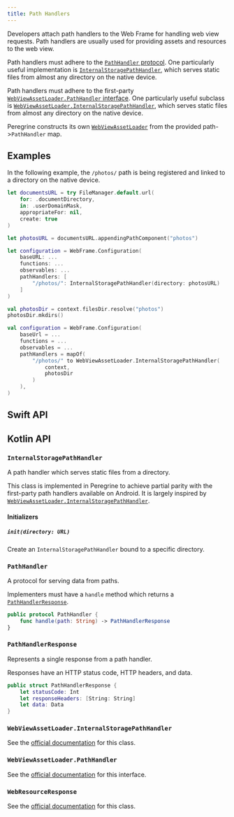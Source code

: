 ```yaml
---
title: Path Handlers
---
```


Developers attach path handlers to the Web Frame for handling web view requests.
Path handlers are usually used for providing assets and resources to the web
view.

<T ios>

Path handlers must adhere to the [`PathHandler` protocol](#pathhandler). One
particularly useful implementation is
[`InternalStoragePathHandler`](#internalstoragepathhandler), which serves static
files from almost any directory on the native device.

</T>

<T android>

Path handlers must adhere to the first-party
[`WebViewAssetLoader.PathHandler` interface](#webviewassetloaderpathhandler).
One particularly useful subclass is
[`WebViewAssetLoader.InternalStoragePathHandler`](#webviewassetloaderinternalstoragepathhandler),
which serves static files from almost any directory on the native device.

Peregrine constructs its own
[`WebViewAssetLoader`](https://developer.android.com/reference/androidx/webkit/WebViewAssetLoader)
from the provided path-\>`PathHandler` map.

</T>

## Examples

In the following example, the `/photos/` path is being registered and linked to
a directory on the native device.

<T ios>

```swift
let documentsURL = try FileManager.default.url(
    for: .documentDirectory,
    in: .userDomainMask,
    appropriateFor: nil,
    create: true
)

let photosURL = documentsURL.appendingPathComponent("photos")

let configuration = WebFrame.Configuration(
    baseURL: ...
    functions: ...
    observables: ...
    pathHandlers: [
        "/photos/": InternalStoragePathHandler(directory: photosURL)
    ]
)
```

</T>

<T android>

```kotlin
val photosDir = context.filesDir.resolve("photos")
photosDir.mkdirs()

val configuration = WebFrame.Configuration(
    baseUrl = ...
    functions = ...
    observables = ...
    pathHandlers = mapOf(
        "/photos/" to WebViewAssetLoader.InternalStoragePathHandler(
            context,
            photosDir
        )
    ),
)
```

</T>

<T ios>

## Swift API

</T>

<T android>

## Kotlin API

</T>

<T ios>

### `InternalStoragePathHandler`

A path handler which serves static files from a directory.

This class is implemented in Peregrine to achieve partial parity with the
first-party path handlers available on Android. It is largely inspired by
[`WebViewAssetLoader.InternalStoragePathHandler`](https://developer.android.com/reference/androidx/webkit/WebViewAssetLoader.InternalStoragePathHandler).

#### Initializers

##### `init(directory: URL)`

Create an `InternalStoragePathHandler` bound to a specific directory.

### `PathHandler`

A protocol for serving data from paths.

Implementers must have a `handle` method which returns a
[`PathHandlerResponse`](#pathhandlerresponse).

```swift
public protocol PathHandler {
    func handle(path: String) -> PathHandlerResponse
}
```

### `PathHandlerResponse`

Represents a single response from a path handler.

Responses have an HTTP status code, HTTP headers, and data.

```swift
public struct PathHandlerResponse {
    let statusCode: Int
    let responseHeaders: [String: String]
    let data: Data
}
```

</T>

<T android>

### `WebViewAssetLoader.InternalStoragePathHandler`

See the
[official documentation](https://developer.android.com/reference/androidx/webkit/WebViewAssetLoader.InternalStoragePathHandler)
for this class.

### `WebViewAssetLoader.PathHandler`

See the
[official documentation](https://developer.android.com/reference/androidx/webkit/WebViewAssetLoader.PathHandler)
for this interface.

### `WebResourceResponse`

See the
[official documentation](https://developer.android.com/reference/android/webkit/WebResourceResponse.html)
for this class.

</T>
